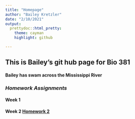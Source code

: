 ```yaml
---
title: "Homepage"
author: "Bailey Kretzler"
date: "2/10/2021"
output: 
  prettydoc::html_pretty:
    theme: cayman
    highlight: github

---
```


## This is Bailey's git hub page for Bio 381

#### Bailey has swam across the Mississippi River



### *Homework Assignments*

#### **Week 1**

#### **Week 2** [Homework 2](HW2.html)
